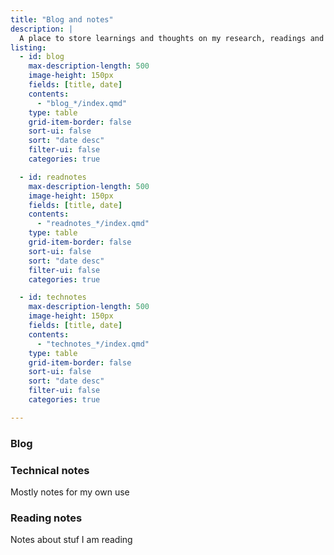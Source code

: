 ```yaml
---
title: "Blog and notes"
description: |
  A place to store learnings and thoughts on my research, readings and R development
listing:
  - id: blog
    max-description-length: 500
    image-height: 150px
    fields: [title, date]
    contents: 
      - "blog_*/index.qmd"
    type: table
    grid-item-border: false
    sort-ui: false
    sort: "date desc"
    filter-ui: false
    categories: true

  - id: readnotes
    max-description-length: 500
    image-height: 150px
    fields: [title, date]
    contents: 
      - "readnotes_*/index.qmd"
    type: table
    grid-item-border: false
    sort-ui: false
    sort: "date desc"
    filter-ui: false
    categories: true

  - id: technotes
    max-description-length: 500
    image-height: 150px
    fields: [title, date]
    contents: 
      - "technotes_*/index.qmd"
    type: table
    grid-item-border: false
    sort-ui: false
    sort: "date desc"
    filter-ui: false
    categories: true

---
```


### Blog

::: {#blog}
:::


### Technical notes

Mostly notes for my own use

::: {#technotes}
:::




### Reading notes

Notes about stuf I am reading

::: {#readnotes}
:::

